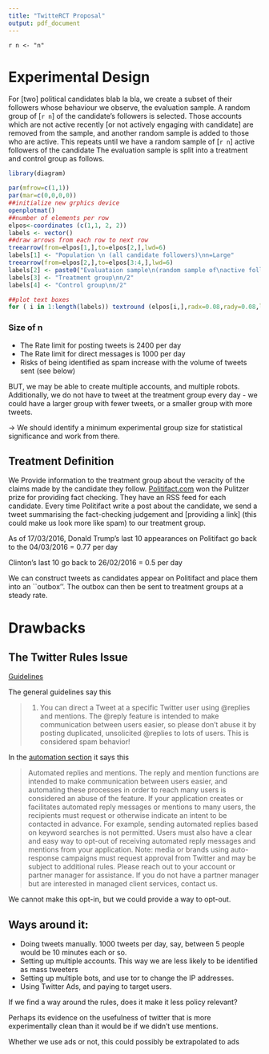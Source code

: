 ```yaml
---
title: "TwitteRCT Proposal"
output: pdf_document
---
```


`r n <- "n"`


# Experimental Design

For [two] political candidates blab la bla, we create a subset of their followers whose behaviour we observe, the evaluation sample. A random group of [`r n`] of the candidate's followers is selected. Those accounts which are not active recently [or not actively engaging with candidate] are removed from the sample, and another random sample is added to those who are active. This repeats until we have a random sample of [`r n`] active followers of the candidate 
The evaluation sample is split into a treatment and control group as follows.

```r

library(diagram)

par(mfrow=c(1,1))
par(mar=c(0,0,0,0))
##initialize new grphics device
openplotmat()
##number of elements per row
elpos<-coordinates (c(1,1, 2, 2))
labels <- vector()
##draw arrows from each row to next row
treearrow(from=elpos[1,],to=elpos[2,],lwd=6) 
labels[1] <- "Population \n (all candidate followers)\nn=Large"
treearrow(from=elpos[2,],to=elpos[3:4,],lwd=6) 
labels[2] <- paste0("Evaluataion sample\n(random sample of\nactive followers)n~",n)
labels[3] <- "Treatment group\nn/2"
labels[4] <- "Control group\nn/2"

##plot text boxes
for ( i in 1:length(labels)) textround (elpos[i,],radx=0.08,rady=0.08,lab=labels[i])

```

### Size of n

- The Rate limit for posting tweets is 2400 per day
- The Rate limit for direct messages is 1000 per day
- Risks of being identified as spam increase with the volume of tweets sent (see below)

BUT, we may be able to create multiple accounts, and multiple robots. Additionally, we do not have to tweet at the treatment group every day - we could have a larger group with fewer tweets, or a smaller group with more tweets.

$\rightarrow$ We should identify a minimum experimental group size for statistical significance and work from there.

## Treatment Definition

We Provide information to the treatment group about the veracity of the claims made by the candidate they follow. [Politifact.com](http://www.politifact.com/) won the Pulitzer prize for providing fact checking. They have an RSS feed for each candidate. Every time Politifact write a post about the candidate, we send a tweet summarising the fact-checking judgement and [providing a link] (this could make us look more like spam) to our treatment group.

As of 17/03/2016, Donald Trump's last 10 appearances on Politifact go back to the 04/03/2016 = 0.77 per day

Clinton's last 10 go back to 26/02/2016 = 0.5 per day

We can construct tweets as candidates appear on Politifact and place them into an ``outbox''. The outbox can then be sent to treatment groups at a steady rate.

# Drawbacks

## The Twitter Rules Issue

[Guidelines](https://support.twitter.com/articles/69214#)

The general guidelines say this 

> @Replies. You can direct a Tweet at a specific Twitter user using @replies and mentions. The @reply feature is intended to make communication between users easier, so please don't abuse it by posting duplicated, unsolicited @replies to lots of users. This is considered spam behavior!

In the [automation section](https://support.twitter.com/articles/76915) it says this

> Automated replies and mentions. The reply and mention functions are intended to make communication between users easier, and automating these processes in order to reach many users is considered an abuse of the feature. If your application creates or facilitates automated reply messages or mentions to many users, the recipients must request or otherwise indicate an intent to be contacted in advance. For example, sending automated replies based on keyword searches is not permitted. Users must also have a clear and easy way to opt-out of receiving automated reply messages and mentions from your application. Note: media or brands using auto-response campaigns must request approval from Twitter and may be subject to additional rules. Please reach out to your account or partner manager for assistance. If you do not have a partner manager but are interested in managed client services, contact us.

We cannot make this opt-in, but we could provide a way to opt-out. 

## Ways around it:

- Doing tweets manually. 1000 tweets per day, say, between 5 people would be 10 minutes each or so.
- Setting up multiple accounts. This way we are less likely to be identified as mass tweeters
- Setting up multiple bots, and use tor to change the IP addresses.
- Using Twitter Ads, and paying to target users.

If we find a way around the rules, does it make it less policy relevant? 

Perhaps its evidence on the usefulness of twitter that is more experimentally clean than it would be if we didn't use mentions. 

Whether we use ads or not, this could possibly be extrapolated to ads



